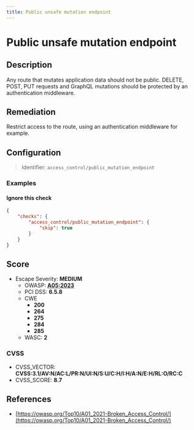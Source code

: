 ```yaml
---
title: Public unsafe mutation endpoint
---
```


# Public unsafe mutation endpoint

## Description

Any route that mutates application data should not be public.
DELETE, POST, PUT requests and GraphQL mutations should be protected by an authentication middleware.


## Remediation

Restrict access to the route, using an authentication middleware for example.




## Configuration

> Identifier: `access_control/public_mutation_endpoint`



### Examples



#### Ignore this check

```json
{
    "checks": {
        "access_control/public_mutation_endpoint": {
            "skip": true
        }
    }
}
```




## Score

- Escape Severity: **<span className="medium-severity">MEDIUM</span>**
  - OWASP: **[A05:2023](https://github.com/OWASP/API-Security/blob/master/editions/2023/en/0xa5-broken-function-level-authorization.md)**
  - PCI DSS: **6.5.8**
  - CWE
    - **200**
    - **264**
    - **275**
    - **284**
    - **285**
  - WASC: **2**
  
  

### CVSS

- CVSS_VECTOR: **CVSS:3.1/AV:N/AC:L/PR:N/UI:N/S:U/C:H/I:H/A:N/E:H/RL:O/RC:C**
- CVSS_SCORE: **8.7**

## References

- [https://owasp.org/Top10/A01_2021-Broken_Access_Control/](https://owasp.org/Top10/A01_2021-Broken_Access_Control/)
  